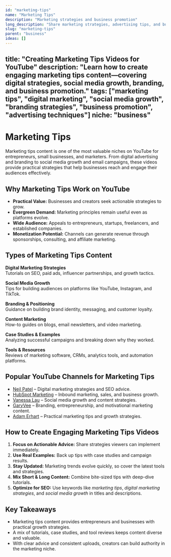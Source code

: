 ```yaml
---
id: "marketing-tips"
name: "Marketing Tips"
description: "Marketing strategies and business promotion"
long_description: "Share marketing strategies, advertising tips, and business promotion techniques"
slug: "marketing-tips"
parent: "business"
ideas: []
---
```


title: "Creating Marketing Tips Videos for YouTube"
description: "Learn how to create engaging marketing tips content—covering digital strategies, social media growth, branding, and business promotion."
tags: ["marketing tips", "digital marketing", "social media growth", "branding strategies", "business promotion", "advertising techniques"]
niche: "business"
---

# Marketing Tips

Marketing tips content is one of the most valuable niches on YouTube for entrepreneurs, small businesses, and marketers. From digital advertising and branding to social media growth and email campaigns, these videos provide practical strategies that help businesses reach and engage their audiences effectively.

## Why Marketing Tips Work on YouTube

- **Practical Value:** Businesses and creators seek actionable strategies to grow.  
- **Evergreen Demand:** Marketing principles remain useful even as platforms evolve.  
- **Wide Audience:** Appeals to entrepreneurs, startups, freelancers, and established companies.  
- **Monetization Potential:** Channels can generate revenue through sponsorships, consulting, and affiliate marketing.  

## Types of Marketing Tips Content

**Digital Marketing Strategies**  
Tutorials on SEO, paid ads, influencer partnerships, and growth tactics.  

**Social Media Growth**  
Tips for building audiences on platforms like YouTube, Instagram, and TikTok.  

**Branding & Positioning**  
Guidance on building brand identity, messaging, and customer loyalty.  

**Content Marketing**  
How-to guides on blogs, email newsletters, and video marketing.  

**Case Studies & Examples**  
Analyzing successful campaigns and breaking down why they worked.  

**Tools & Resources**  
Reviews of marketing software, CRMs, analytics tools, and automation platforms.  

## Popular YouTube Channels for Marketing Tips

- [Neil Patel](https://www.youtube.com/@neilvkpatel) – Digital marketing strategies and SEO advice.  
- [HubSpot Marketing](https://www.youtube.com/@HubSpot) – Inbound marketing, sales, and business growth.  
- [Vanessa Lau](https://www.youtube.com/@vanessalau) – Social media growth and content strategies.  
- [GaryVee](https://www.youtube.com/@garyvee) – Branding, entrepreneurship, and motivational marketing content.  
- [Adam Erhart](https://www.youtube.com/@AdamErhart) – Practical marketing tips and growth strategies.  

## How to Create Engaging Marketing Tips Videos

1. **Focus on Actionable Advice:** Share strategies viewers can implement immediately.  
2. **Use Real Examples:** Back up tips with case studies and campaign results.  
3. **Stay Updated:** Marketing trends evolve quickly, so cover the latest tools and strategies.  
4. **Mix Short & Long Content:** Combine bite-sized tips with deep-dive tutorials.  
5. **Optimize for SEO:** Use keywords like *marketing tips*, *digital marketing strategies*, and *social media growth* in titles and descriptions.  

## Key Takeaways

- Marketing tips content provides entrepreneurs and businesses with practical growth strategies.  
- A mix of tutorials, case studies, and tool reviews keeps content diverse and valuable.  
- With clear advice and consistent uploads, creators can build authority in the marketing niche.  